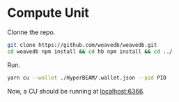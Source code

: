 # Compute Unit

Clonne the repo.

```bash
git clone https://github.com/weavedb/weavedb.git
cd weavedb npm install && cd hb npm install && cd ../
```

Run.

```bash
yarn cu --wallet ./HyperBEAM/.wallet.json --pid PID
```

Now, a CU should be running at [localhost:6366](http://localhost:6366).